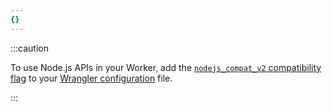 ```yaml
---
{}
---
```


:::caution

To use Node.js APIs in your Worker, add the [`nodejs_compat_v2` compatibility flag](/workers/configuration/compatibility-dates/#nodejs-compatibility-flag) to your [Wrangler configuration](/workers/wrangler/configuration) file.

:::
